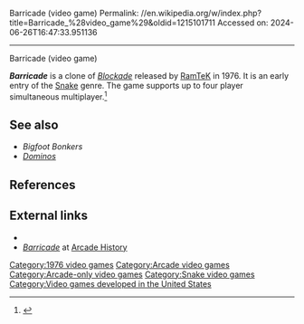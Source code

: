 Barricade (video game)
Permalink: //en.wikipedia.org/w/index.php?title=Barricade_%28video_game%29&oldid=1215101711
Accessed on: 2024-06-26T16:47:33.951136



------
Barricade (video game)
{{short description|1976 video game}}
{{refimprove|date=September 2023}}
{{Infobox video game
| title = Barricade
| image = Barricade flyer.jpg
| caption = 
| developer = [[Ramtek]]
| publisher = [[Ramtek]]
| designer = 
| released = 1976
| platforms = [[Arcade video game|Arcade]]
| genre = [[Snake (video game genre)|Snake]]
| modes = [[Multiplayer]]
| alt = 
}}

'''''Barricade''''' is a clone of ''[[Blockade (video game)|Blockade]]'' released by [[Ramtek (company)|RamTeK]] in 1976. It is an early entry of the [[snake (video game genre)|Snake]] genre.  The game supports up to four player simultaneous multiplayer.<ref>{{Cite web |title=Barricade (1976) |url=https://www.mobygames.com/game/80351/barricade/ |access-date=2023-09-09 |website=MobyGames |language=en}}</ref>

==See also==
*''Bigfoot Bonkers''
*''[[Dominos (video game)|Dominos]]''

==References==
{{reflist}}

==External links==
*{{KLOV game|id=7016|name=Barricade}}
*[http://www.arcade-history.com/?n=barricade&page=detail&id=184 ''Barricade''] at [http://www.arcade-history.com/index.php?page=news Arcade History]

[[Category:1976 video games]]
[[Category:Arcade video games]]
[[Category:Arcade-only video games]]
[[Category:Snake video games]]
[[Category:Video games developed in the United States]]

{{Arcade-stub}}